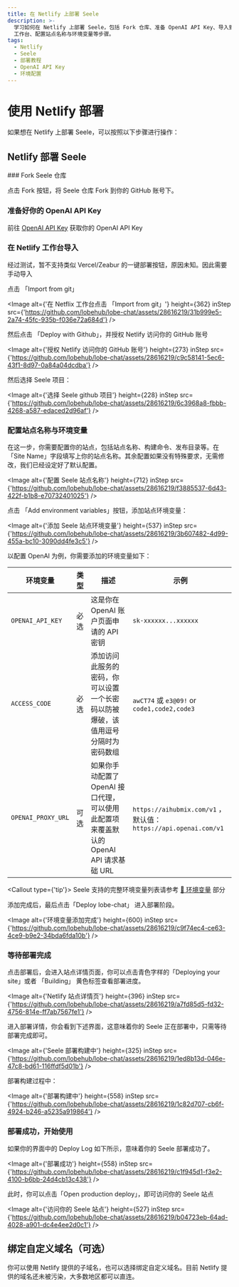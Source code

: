 ```yaml
---
title: 在 Netlify 上部署 Seele
description: >-
  学习如何在 Netlify 上部署 Seele，包括 Fork 仓库、准备 OpenAI API Key、导入到 Netlify
  工作台、配置站点名称与环境变量等步骤。
tags:
  - Netlify
  - Seele
  - 部署教程
  - OpenAI API Key
  - 环境配置
---
```


# 使用 Netlify 部署

如果想在 Netlify 上部署 Seele，可以按照以下步骤进行操作：

## Netlify 部署 Seele

<Steps>
  ### Fork Seele 仓库

点击 Fork 按钮，将 Seele 仓库 Fork 到你的 GitHub 账号下。

### 准备好你的 OpenAI API Key

前往 [OpenAI API Key](https://platform.openai.com/account/api-keys) 获取你的 OpenAI API Key

### 在 Netlify 工作台导入

<Callout>经过测试，暂不支持类似 Vercel/Zeabur 的一键部署按钮，原因未知。因此需要手动导入</Callout>

点击 「Import from git」

<Image
  alt={'在 Netflix 工作台点击 「Import from git」'}
  height={362}
  inStep
  src={'https://github.com/lobehub/lobe-chat/assets/28616219/31b999e5-2a74-45fc-935b-f036e72a684d'}
/>

然后点击 「Deploy with Github」，并授权 Netlify 访问你的 GitHub 账号

<Image
  alt={'授权 Netlify 访问你的 GitHub 账号'}
  height={273}
  inStep
  src={'https://github.com/lobehub/lobe-chat/assets/28616219/c9c58141-5ec6-43f1-8d97-0a84a04dcdba'}
/>

然后选择 Seele 项目：

<Image
  alt={'选择 Seele github 项目'}
  height={228}
  inStep
  src={'https://github.com/lobehub/lobe-chat/assets/28616219/6c3968a8-fbbb-4268-a587-edaced2d96af'}
/>

### 配置站点名称与环境变量

在这一步，你需要配置你的站点，包括站点名称、构建命令、发布目录等。在「Site Name」字段填写上你的站点名称。其余配置如果没有特殊要求，无需修改，我们已经设定好了默认配置。

<Image
  alt={'配置 Seele 站点名称'}
  height={712}
  inStep
  src={'https://github.com/lobehub/lobe-chat/assets/28616219/f3885537-6d43-422f-b1b8-e70732401025'}
/>

点击 「Add environment variables」按钮，添加站点环境变量：

<Image
  alt={'添加 Seele 站点环境变量'}
  height={537}
  inStep
  src={'https://github.com/lobehub/lobe-chat/assets/28616219/3b607482-4d99-455a-bc10-3090dd4fe3c5'}
/>

以配置 OpenAI 为例，你需要添加的环境变量如下：

| 环境变量 | 类型 | 描述 | 示例 |
| --- | --- | --- | --- |
| `OPENAI_API_KEY` | 必选 | 这是你在 OpenAI 账户页面申请的 API 密钥 | `sk-xxxxxx...xxxxxx` |
| `ACCESS_CODE` | 必选 | 添加访问此服务的密码，你可以设置一个长密码以防被爆破，该值用逗号分隔时为密码数组 | `awCT74` 或 `e3@09!` or `code1,code2,code3` |
| `OPENAI_PROXY_URL` | 可选 | 如果你手动配置了 OpenAI 接口代理，可以使用此配置项来覆盖默认的 OpenAI API 请求基础 URL | `https://aihubmix.com/v1` ，默认值：`https://api.openai.com/v1` |

<Callout type={'tip'}>
  Seele 支持的完整环境变量列表请参考 [📘 环境变量](/docs/self-hosting/environment-variables) 部分
</Callout>

添加完成后，最后点击「Deploy lobe-chat」 进入部署阶段。

<Image
  alt={'环境变量添加完成'}
  height={600}
  inStep
  src={'https://github.com/lobehub/lobe-chat/assets/28616219/c9f74ec4-ce63-4ce9-b9e2-34bda6fda10b'}
/>

### 等待部署完成

点击部署后，会进入站点详情页面，你可以点击青色字样的「Deploying your site」或者 「Building」 黄色标签查看部署进度。

<Image
  alt={'Netlify 站点详情页'}
  height={396}
  inStep
  src={'https://github.com/lobehub/lobe-chat/assets/28616219/a7fd85d5-fd32-4756-814e-ff7ab7567fe1'}
/>

进入部署详情，你会看到下述界面，这意味着你的 Seele 正在部署中，只需等待部署完成即可。

<Image
  alt={'Seele 部署构建中'}
  height={325}
  inStep
  src={'https://github.com/lobehub/lobe-chat/assets/28616219/1ed8b13d-046e-47c8-bd61-116ffdf5d01b'}
/>

部署构建过程中：

<Image
  alt={'部署构建中'}
  height={558}
  inStep
  src={'https://github.com/lobehub/lobe-chat/assets/28616219/1c82d707-cb6f-4924-b246-a5235a919864'}
/>

### 部署成功，开始使用

如果你的界面中的 Deploy Log 如下所示，意味着你的 Seele 部署成功了。

<Image
  alt={'部署成功'}
  height={558}
  inStep
  src={'https://github.com/lobehub/lobe-chat/assets/28616219/c1f945d1-f3e2-4100-b6bb-24d4cb13c438'}
/>

此时，你可以点击「Open production deploy」，即可访问你的 Seele 站点

  <Image alt={'访问你的 Seele 站点'} height={527} inStep src={'https://github.com/lobehub/lobe-chat/assets/28616219/b04723eb-64ad-4028-a901-dc4e4ee2d0c1'} />
</Steps>

## 绑定自定义域名（可选）

你可以使用 Netlify 提供的子域名，也可以选择绑定自定义域名。目前 Netlify 提供的域名还未被污染，大多数地区都可以直连。
